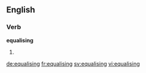 ==English==

===Verb===
'''equalising'''

# {{present participle of|equalise}}

[[de:equalising]]
[[fr:equalising]]
[[sv:equalising]]
[[vi:equalising]]